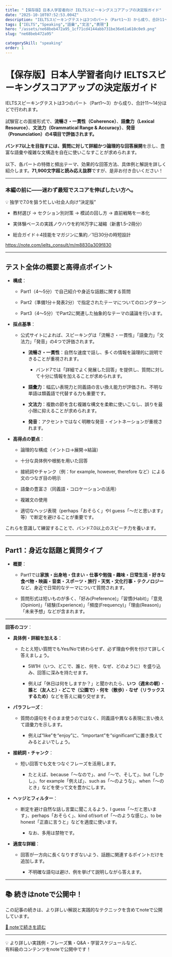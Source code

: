 ```yaml
---
title: "【保存版】日本人学習者向け IELTSスピーキングスコアアップの決定版ガイド"
date: "2025-10-10T07:52:53.004Z"
description: "IELTSスピーキングテストは3つのパート（Part1～3）から成り、合計11～14分ほどで行われます。試験官との面接形式で、流暢さ・一貫性（Coherence）、語彙力（Lexical Resource）、文法力（Grammatical Range & Accuracy）、発音（Pronunciation）の4項目で評価されます。バンド7以上を目指すには、質問に対して詳細かつ論理的な回答展開を示"
tags: ["IELTS","Speaking","語彙","文法","表現"]
hero: "/assets/ne68beb472a95_1cf71cd4144abb731be36e61a610c0e9.png"
slug: "ne68beb472a95"

categorySkill: "speaking"
order: 1
---
```




<h1>【保存版】日本人学習者向け IELTSスピーキングスコアアップの決定版ガイド</h1>
<figure name="9c6911e8-6ef5-4f9a-bcf3-bce43a83a17d"><OptimizedImage
  src="/assets/ne68beb472a95_1cf71cd4144abb731be36e61a610c0e9.png"
/><figcaption></figcaption></figure><p name="3bd67dc6-97f9-4e91-9bf1-7f83e1944f85" id="3bd67dc6-97f9-4e91-9bf1-7f83e1944f85">IELTSスピーキングテストは3つのパート（Part1～3）から成り、合計11～14分ほどで行われます。<br /><br />試験官との面接形式で、<strong>流暢さ・一貫性（Coherence）</strong>、<strong>語彙力（Lexical Resource）</strong>、<strong>文法力（Grammatical Range &amp; Accuracy）</strong>、<strong>発音（Pronunciation）の4項目で評価されます。<br /></strong><br /><strong>バンド7以上を目指すには、質問に対して詳細かつ論理的な回答展開</strong>を示し、豊富な語彙や複雑な文構造を自在に使いこなすことが求められます。<br /><br />以下、各パートの特徴と頻出テーマ、効果的な回答方法、具体例と解説を詳しく紹介します。<strong>71,900文字超と読み応え抜群</strong>ですが、是非お付き合いください！</p><hr /><h3 name="8ae109c7-54c8-4e57-ac78-f2d52ac93b37" id="8ae109c7-54c8-4e57-ac78-f2d52ac93b37">本編の前に——迷わず最短でスコアを伸ばしたい方へ。</h3><p name="a7b1d2d4-95a2-4feb-9b88-36328a857e24" id="a7b1d2d4-95a2-4feb-9b88-36328a857e24">💡 独学で7.0を狙う忙しい社会人向け“決定版”</p><ul name="29d0d64c-91fd-46bb-b62c-27fac31991d5" id="29d0d64c-91fd-46bb-b62c-27fac31991d5"><li><p name="e495319e-7a60-4680-a6c2-18998ac005a9" id="e495319e-7a60-4680-a6c2-18998ac005a9">教材選び → セクション別対策 → 模試の回し方 → 直前戦略を一本化</p></li><li><p name="0d2cbf7a-4ce3-466a-89b3-bbc2b79fe6ae" id="0d2cbf7a-4ce3-466a-89b3-bbc2b79fe6ae">実体験ベースの実践ノウハウを約16万字に凝縮（新書1.5–2冊分）</p></li><li><p name="be793e33-fd54-4537-877b-9cdd8d7cfe49" id="be793e33-fd54-4537-877b-9cdd8d7cfe49">総合ガイド＋4技能をマガジンに集約／1日30分の時短設計</p></li></ul><p name="28fbb6bc-d6cf-42e4-8886-065491e2fa35"><a href="https://note.com/ielts_consult/m/m8830a309f830">https://note.com/ielts_consult/m/m8830a309f830</a></p><hr /><h2 name="26651b4e-f167-4061-8532-4854a8382cf9" id="26651b4e-f167-4061-8532-4854a8382cf9">テスト全体の概要と高得点ポイント</h2><figure name="7b03d4e4-badd-4808-bcdf-435fb324e912" id="7b03d4e4-badd-4808-bcdf-435fb324e912"><OptimizedImage
  src="/assets/ne68beb472a95_1750992223-m2tuz3fZB8kHacvUS9P1KYxd.png"
  width={620}
  height={358}
/><figcaption></figcaption></figure><ul name="df327cdc-1e19-487a-afba-f9c61007983e" id="df327cdc-1e19-487a-afba-f9c61007983e"><li><p name="a5f60c64-c6c1-40b7-bcc4-38d7acafbc7d" id="a5f60c64-c6c1-40b7-bcc4-38d7acafbc7d"><strong>構成</strong>：</p><ul name="82e22402-fea7-4426-9e11-421cad7da0e5" id="82e22402-fea7-4426-9e11-421cad7da0e5"><li><p name="425e916f-1ee6-46b1-a1c1-c316e8051f7f" id="425e916f-1ee6-46b1-a1c1-c316e8051f7f">Part1（4～5分）で自己紹介や身近な話題に関する質問</p></li><li><p name="257a1cca-4348-454c-a430-038650767862" id="257a1cca-4348-454c-a430-038650767862">Part2（準備1分＋発表2分）で指定されたテーマについてのロングターン</p></li><li><p name="b84608b5-7119-4b60-b45f-9924e3a2e225" id="b84608b5-7119-4b60-b45f-9924e3a2e225">Part3（4～5分）でPart2に関連した抽象的なテーマの議論を行います。</p></li></ul></li></ul><figure name="9df8a8db-2113-4f43-ac41-cbb6b5d86fd5" id="9df8a8db-2113-4f43-ac41-cbb6b5d86fd5"><OptimizedImage
  src="/assets/ne68beb472a95_1750992257-ELkXeBGAygwOIQSuYji3mDv7.png"
  width={620}
  height={346}
/><figcaption></figcaption></figure><ul name="65c7dc01-371e-4ab3-898b-6b240409b8d0" id="65c7dc01-371e-4ab3-898b-6b240409b8d0"><li><p name="66ec24ab-acc5-4f11-a72f-3407c4d20992" id="66ec24ab-acc5-4f11-a72f-3407c4d20992"><strong>採点基準</strong>：</p><ul name="bdec660a-ac79-4fb1-9df9-2ab7500fa294" id="bdec660a-ac79-4fb1-9df9-2ab7500fa294"><li><p name="82e14134-b4cf-4c3a-8393-4df402cb2b80" id="82e14134-b4cf-4c3a-8393-4df402cb2b80">公式サイトによれば、スピーキングは「流暢さ・一貫性」「語彙力」「文法力」「発音」の4つで評価されます。</p><ul name="dd26ff6a-a802-408e-a4c2-65efd258d377" id="dd26ff6a-a802-408e-a4c2-65efd258d377"><li><p name="b25ac736-f006-4d82-b36c-01e1e7337d9d" id="b25ac736-f006-4d82-b36c-01e1e7337d9d"><strong>流暢さ・一貫性</strong>：自然な速度で話し、多くの情報を論理的に説明できることが重視されます。</p><ul name="199f5393-e232-4435-8b41-10d17ae7926e" id="199f5393-e232-4435-8b41-10d17ae7926e"><li><p name="d1d888cf-f6b4-4c0b-8c01-f0a1aff6db84" id="d1d888cf-f6b4-4c0b-8c01-f0a1aff6db84">バンド7では「詳細でよく発展した回答」を提供し、質問に対して十分に情報を加えることが求められます。</p></li></ul></li><li><p name="018d8ca5-cbc9-468e-ae59-62875a239bf8" id="018d8ca5-cbc9-468e-ae59-62875a239bf8"><strong>語彙力</strong>：幅広い表現力と同義語の言い換え能力が評価され、不明な単語は類義語で代替する力も重要です。</p></li><li><p name="84a25f61-900d-42f4-9a27-f1e6e24902f6" id="84a25f61-900d-42f4-9a27-f1e6e24902f6"><strong>文法力</strong>：複数の節を含む複雑な構文を柔軟に使いこなし、誤りを最小限に抑えることが求められます。</p></li><li><p name="cdcc5438-4654-4380-904f-fc8f0a91bfe9" id="cdcc5438-4654-4380-904f-fc8f0a91bfe9"><strong>発音</strong>：アクセントではなく明瞭な発音・イントネーションが重視されます。</p></li></ul></li></ul></li><li><p name="c34eb2f9-615c-4b14-a500-86c7bfaa25fe" id="c34eb2f9-615c-4b14-a500-86c7bfaa25fe"><strong>高得点の要点</strong>：</p><ul name="20ed5018-a89d-4864-b568-bfcb02749893" id="20ed5018-a89d-4864-b568-bfcb02749893"><li><p name="a1551fec-ab33-4a8d-a75e-03c0aa0e6e04" id="a1551fec-ab33-4a8d-a75e-03c0aa0e6e04">論理的な構成（イントロ→展開→結論）</p></li><li><p name="a4ec7bc8-0d7e-433c-91fb-4fd3aab0719b" id="a4ec7bc8-0d7e-433c-91fb-4fd3aab0719b">十分な具体例や根拠を用いた回答</p></li><li><p name="31860bee-25ec-4450-b722-7102be82da01" id="31860bee-25ec-4450-b722-7102be82da01">接続詞やチャンク（例：for example, however, therefore など）による文のつなぎ目の明示</p></li><li><p name="87bdd1ea-5f21-4fb7-b353-89d2bfe427c2" id="87bdd1ea-5f21-4fb7-b353-89d2bfe427c2">語彙の豊富さ（同義語・コロケーションの活用）</p></li><li><p name="bd628008-03c6-4b98-86ed-dc71dce6436c" id="bd628008-03c6-4b98-86ed-dc71dce6436c">複雑文の使用</p></li><li><p name="2fdceced-14b4-4290-9c30-47ffff34f061" id="2fdceced-14b4-4290-9c30-47ffff34f061">適切なヘッジ表現（perhaps「おそらく」やI guess「～だと思います」等）で断定を避けることが重要です。</p></li></ul></li></ul><p name="8b6f7d0f-0262-4c67-9741-c0947e0ef467" id="8b6f7d0f-0262-4c67-9741-c0947e0ef467">これらを意識して練習することで、バンド7.0以上のスピーチ力を養います。</p><hr /><h2 name="729e6dc9-29f5-41e9-ab95-0aad9ff6caea" id="729e6dc9-29f5-41e9-ab95-0aad9ff6caea">Part1：身近な話題と質問タイプ</h2><figure name="80c7c2ed-d631-47c9-888e-ccc4ae5e0bf7" id="80c7c2ed-d631-47c9-888e-ccc4ae5e0bf7"><OptimizedImage
  src="/assets/ne68beb472a95_1750992277-U2SijKJVlOpRqd9FZQkE8o0T.png"
  width={620}
  height={353}
/><figcaption></figcaption></figure><ul name="80f7896f-892d-4c35-a5b6-17124208f8e0" id="80f7896f-892d-4c35-a5b6-17124208f8e0"><li><p name="e4e1084b-b1e7-4005-82ca-0181a06077c1" id="e4e1084b-b1e7-4005-82ca-0181a06077c1"><strong>概要</strong>：</p><ul name="737ff6ef-5f50-45be-81aa-fc46bd60fd9f" id="737ff6ef-5f50-45be-81aa-fc46bd60fd9f"><li><p name="abcb01d5-bc6e-4237-b938-a4bc1afe85d5" id="abcb01d5-bc6e-4237-b938-a4bc1afe85d5">Part1では<strong>家族・出身地・住まい・仕事や勉強・趣味・日常生活・好きな食べ物・映画・音楽・スポーツ・旅行・天気・文化行事・テクノロジー</strong>など、身近で日常的なテーマについて質問されます。</p></li><li><p name="3a9569f8-b2c2-4375-a19e-34c41e5e92cf" id="3a9569f8-b2c2-4375-a19e-34c41e5e92cf">質問形式は短いものが多く、「好み(Preference)」「習慣(Habit)」「意見(Opinion)」「経験(Experience)」「頻度(Frequency)」「理由(Reason)」「未来予想」などが含まれます。</p></li></ul></li></ul><hr /><p name="4dd3a0f1-7125-480c-85e2-91d481631912" id="4dd3a0f1-7125-480c-85e2-91d481631912"><strong>回答のコツ</strong>：</p><figure name="2c11ed98-0d5e-4ffa-9bf0-4946626fdf28" id="2c11ed98-0d5e-4ffa-9bf0-4946626fdf28"><OptimizedImage
  src="/assets/ne68beb472a95_1750994074-Kk2vitZPHYrfNdW6olS90Bsj.png"
  width={620}
  height={347}
/><figcaption></figcaption></figure><ul name="2d0f8ecc-5e10-4150-b066-21396b112acd" id="2d0f8ecc-5e10-4150-b066-21396b112acd"><li><p name="01e0e5a0-ea4c-4343-a342-a061804c1813" id="01e0e5a0-ea4c-4343-a342-a061804c1813"><strong>具体例・詳細を加える</strong>：</p><ul name="cfb81aec-cf48-4466-8e04-1670ea70852c" id="cfb81aec-cf48-4466-8e04-1670ea70852c"><li><p name="5e57b762-7608-4e19-aa47-e525f3dc8e19" id="5e57b762-7608-4e19-aa47-e525f3dc8e19">たとえ短い質問でもYes/Noで終わらせず、必ず理由や例を付けて詳しく答えましょう。</p><ul name="0c8dbf8a-c4f2-429f-acf7-5f869696ddf5" id="0c8dbf8a-c4f2-429f-acf7-5f869696ddf5"><li><p name="96b776da-cc6b-4249-a0fd-0d557f5b39bb" id="96b776da-cc6b-4249-a0fd-0d557f5b39bb">5W1H（いつ、どこで、誰と、何を、なぜ、どのように）を盛り込み、回答に深みを持たせます。</p></li><li><p name="c0087037-d0e4-4e03-b028-524f760e7c9d" id="c0087037-d0e4-4e03-b028-524f760e7c9d">例えば「休日は何をしますか？」と聞かれたら、<strong>いつ（週末の朝）</strong>・<strong>誰と（友人と）</strong>・<strong>どこで（公園で）</strong>・<strong>何を（散歩）</strong>・<strong>なぜ（リラックスするため）</strong>などを答えに織り交ぜます。</p></li></ul></li></ul></li><li><p name="e304a68a-521c-4393-a8a2-05e9ba844160" id="e304a68a-521c-4393-a8a2-05e9ba844160"><strong>パラフレーズ</strong>：</p><ul name="64429de1-c231-4afb-87d8-e8c890247c91" id="64429de1-c231-4afb-87d8-e8c890247c91"><li><p name="824d006e-0918-461e-87b1-d462c942ca49" id="824d006e-0918-461e-87b1-d462c942ca49">質問の語句をそのまま使うのではなく、同義語や異なる表現に言い換えて語彙力を示します。</p><ul name="41426573-2ae3-416f-a289-f71626d47cb4" id="41426573-2ae3-416f-a289-f71626d47cb4"><li><p name="e0d0071d-c324-441a-acbc-2e2ced1e0a62" id="e0d0071d-c324-441a-acbc-2e2ced1e0a62">例えば“like”を“enjoy”に、“important”を“significant”に置き換えてみるとよいでしょう。</p></li></ul></li></ul></li><li><p name="55c92c56-fe09-418f-91e8-d33b59e366be" id="55c92c56-fe09-418f-91e8-d33b59e366be"><strong>接続詞・チャンク</strong>：</p><ul name="61af8606-d719-47c5-9c85-ac5f99b4a0d7" id="61af8606-d719-47c5-9c85-ac5f99b4a0d7"><li><p name="e47f1170-7a0c-4c7a-8a09-cea38ec9fdb5" id="e47f1170-7a0c-4c7a-8a09-cea38ec9fdb5">短い回答でも文をつなぐフレーズを活用します。</p><ul name="0a0cb7d3-f113-446b-a579-0b6d68fa3602" id="0a0cb7d3-f113-446b-a579-0b6d68fa3602"><li><p name="d8e1c570-4580-4877-ad4e-17ac73dfae47" id="d8e1c570-4580-4877-ad4e-17ac73dfae47">たとえば、because「～なので」、and「～で、そして」、but「しかし」、for example「例えば」、such as「～のような」、when「～のとき」などを使って文を豊かにします。</p></li></ul></li></ul></li><li><p name="10baba10-fab1-4ebb-a93d-8fb6fdac20b8" id="10baba10-fab1-4ebb-a93d-8fb6fdac20b8"><strong>ヘッジとフィルター</strong>：</p><ul name="36b5c03e-be36-4300-8f11-faa001bdff99" id="36b5c03e-be36-4300-8f11-faa001bdff99"><li><p name="51f3d244-9353-46ae-96b1-969486d70b40" id="51f3d244-9353-46ae-96b1-969486d70b40">断定を避け自然な話し言葉に聞こえるよう、I guess「～だと思います」、perhaps「おそらく」、kind of/sort of「～のような感じ」、to be honest「正直に言うと」などを適度に使います。</p><ul name="7973ced5-d588-4172-b2ab-63488b40e739" id="7973ced5-d588-4172-b2ab-63488b40e739"><li><p name="d2fcd486-90cf-4569-9b57-63c16e2c3868" id="d2fcd486-90cf-4569-9b57-63c16e2c3868">なお、多用は禁物です。</p></li></ul></li></ul></li><li><p name="a9f6cbfc-9410-4076-9f64-59ff553e5df4" id="a9f6cbfc-9410-4076-9f64-59ff553e5df4"><strong>適度な詳細</strong>：</p><ul name="98244e85-d93e-47fc-bb5d-ea4f662f6cf2" id="98244e85-d93e-47fc-bb5d-ea4f662f6cf2"><li><p name="81d2818d-3a13-417a-b7c3-f85425a22c3d" id="81d2818d-3a13-417a-b7c3-f85425a22c3d">回答が一方向に長くなりすぎないよう、話題に関連するポイントだけを追加します。</p><ul name="a9fbd574-6d3b-4ea0-ad3a-13a7c899c085" id="a9fbd574-6d3b-4ea0-ad3a-13a7c899c085"><li><p name="f3844f9b-3d38-431e-b927-07bd0204b8cc" id="f3844f9b-3d38-431e-b927-07bd0204b8cc">不明確な語句は避け、例を挙げて説明しながら答えます。</p></li></ul></li></ul></li></ul><hr />
<h2>📚 続きはnoteで公開中！</h2>
<p>この記事の続きは、より詳しい解説と実践的なテクニックを含めてnoteで公開しています。</p>
<p>
<a href="https://note.com/ielts_consult/n/ne68beb472a95" target="_blank" rel="noopener noreferrer">📖 noteで続きを読む</a>
</p>
<hr />
<p>
💡 より詳しい実践例・フレーズ集・Q&amp;A・学習スケジュールなど、<br />
有料級のコンテンツをnoteで公開中です！
</p>

